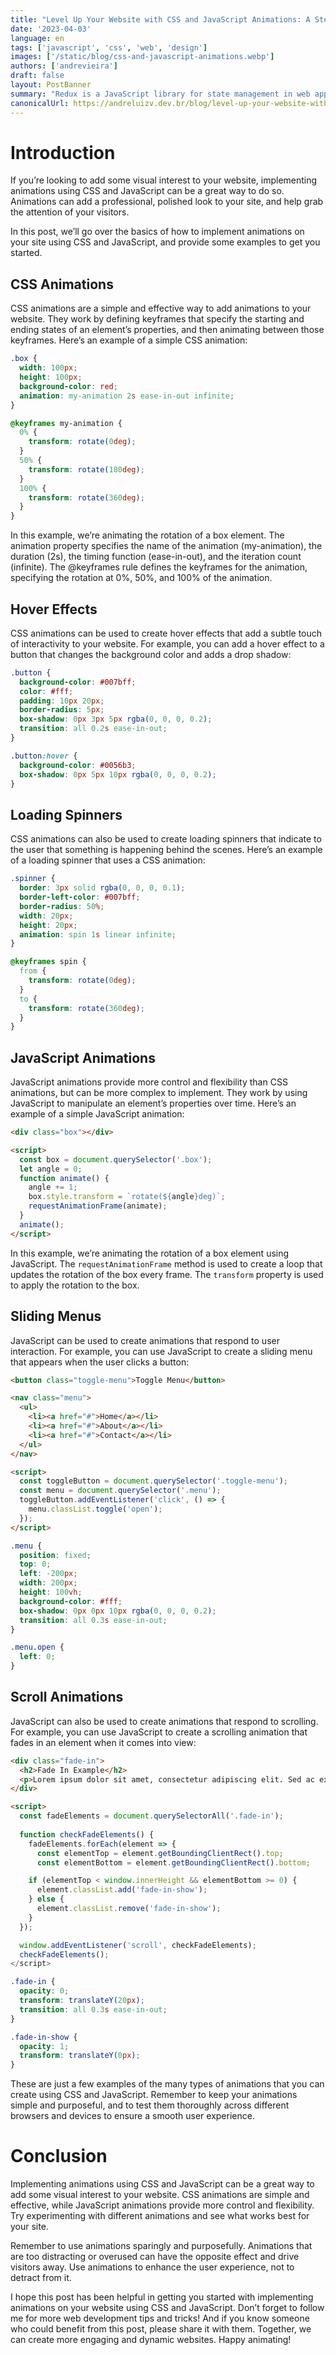 ```yaml
---
title: "Level Up Your Website with CSS and JavaScript Animations: A Step-by-Step Guide"
date: '2023-04-03'
language: en
tags: ['javascript', 'css', 'web', 'design']
images: ['/static/blog/css-and-javascript-animations.webp']
authors: ['andrevieira']
draft: false
layout: PostBanner
summary: "Redux is a JavaScript library for state management in web applications with React. It follows the Flux pattern, which separates the application state into a single object called the 'store'."
canonicalUrl: https://andreluizv.dev.br/blog/level-up-your-website-with-css-and-javascript-animations-a-step-by-step-guide
---
```


# Introduction
If you’re looking to add some visual interest to your website, implementing animations using CSS and JavaScript can be a great way to do so. Animations can add a professional, polished look to your site, and help grab the attention of your visitors.

In this post, we’ll go over the basics of how to implement animations on your site using CSS and JavaScript, and provide some examples to get you started.

## CSS Animations
CSS animations are a simple and effective way to add animations to your website. They work by defining keyframes that specify the starting and ending states of an element’s properties, and then animating between those keyframes. Here’s an example of a simple CSS animation:

``` css
.box {
  width: 100px;
  height: 100px;
  background-color: red;
  animation: my-animation 2s ease-in-out infinite;
}

@keyframes my-animation {
  0% {
    transform: rotate(0deg);
  }
  50% {
    transform: rotate(180deg);
  }
  100% {
    transform: rotate(360deg);
  }
}
```

In this example, we’re animating the rotation of a box element. The animation property specifies the name of the animation (my-animation), the duration (2s), the timing function (ease-in-out), and the iteration count (infinite). The @keyframes rule defines the keyframes for the animation, specifying the rotation at 0%, 50%, and 100% of the animation.

## Hover Effects
CSS animations can be used to create hover effects that add a subtle touch of interactivity to your website. For example, you can add a hover effect to a button that changes the background color and adds a drop shadow:

``` css
.button {
  background-color: #007bff;
  color: #fff;
  padding: 10px 20px;
  border-radius: 5px;
  box-shadow: 0px 3px 5px rgba(0, 0, 0, 0.2);
  transition: all 0.2s ease-in-out;
}

.button:hover {
  background-color: #0056b3;
  box-shadow: 0px 5px 10px rgba(0, 0, 0, 0.2);
}
```

## Loading Spinners
CSS animations can also be used to create loading spinners that indicate to the user that something is happening behind the scenes. Here’s an example of a loading spinner that uses a CSS animation:

``` css
.spinner {
  border: 3px solid rgba(0, 0, 0, 0.1);
  border-left-color: #007bff;
  border-radius: 50%;
  width: 20px;
  height: 20px;
  animation: spin 1s linear infinite;
}

@keyframes spin {
  from {
    transform: rotate(0deg);
  }
  to {
    transform: rotate(360deg);
  }
}
```

## JavaScript Animations
JavaScript animations provide more control and flexibility than CSS animations, but can be more complex to implement. They work by using JavaScript to manipulate an element’s properties over time. Here’s an example of a simple JavaScript animation:

``` html
<div class="box"></div>

<script>
  const box = document.querySelector('.box');
  let angle = 0;
  function animate() {
    angle += 1;
    box.style.transform = `rotate(${angle}deg)`;
    requestAnimationFrame(animate);
  }
  animate();
</script>
```

In this example, we’re animating the rotation of a box element using JavaScript. The `requestAnimationFrame` method is used to create a loop that updates the rotation of the box every frame. The `transform` property is used to apply the rotation to the box.

## Sliding Menus
JavaScript can be used to create animations that respond to user interaction. For example, you can use JavaScript to create a sliding menu that appears when the user clicks a button:

``` html 
<button class="toggle-menu">Toggle Menu</button>

<nav class="menu">
  <ul>
    <li><a href="#">Home</a></li>
    <li><a href="#">About</a></li>
    <li><a href="#">Contact</a></li>
  </ul>
</nav>

<script>
  const toggleButton = document.querySelector('.toggle-menu');
  const menu = document.querySelector('.menu');
  toggleButton.addEventListener('click', () => {
    menu.classList.toggle('open');
  });
</script>
```
``` css 
.menu {
  position: fixed;
  top: 0;
  left: -200px;
  width: 200px;
  height: 100vh;
  background-color: #fff;
  box-shadow: 0px 0px 10px rgba(0, 0, 0, 0.2);
  transition: all 0.3s ease-in-out;
}

.menu.open {
  left: 0;
}
```

## Scroll Animations
JavaScript can also be used to create animations that respond to scrolling. For example, you can use JavaScript to create a scrolling animation that fades in an element when it comes into view:

``` html
<div class="fade-in">
  <h2>Fade In Example</h2>
  <p>Lorem ipsum dolor sit amet, consectetur adipiscing elit. Sed ac ex eu sapien rhoncus dapibus non non purus. Sed sit amet tellus lectus. Suspendisse pulvinar quis ex eu bibendum.</p>
</div>

<script>
  const fadeElements = document.querySelectorAll('.fade-in');
  
  function checkFadeElements() {
    fadeElements.forEach(element => {
      const elementTop = element.getBoundingClientRect().top;
      const elementBottom = element.getBoundingClientRect().bottom;

    if (elementTop < window.innerHeight && elementBottom >= 0) {
      element.classList.add('fade-in-show');
    } else {
      element.classList.remove('fade-in-show');
    }
  });

  window.addEventListener('scroll', checkFadeElements);
  checkFadeElements();
</script>
```
``` css
.fade-in {
  opacity: 0;
  transform: translateY(20px);
  transition: all 0.3s ease-in-out;
}

.fade-in-show {
  opacity: 1;
  transform: translateY(0px);
}
```
These are just a few examples of the many types of animations that you can create using CSS and JavaScript. Remember to keep your animations simple and purposeful, and to test them thoroughly across different browsers and devices to ensure a smooth user experience.

# Conclusion
Implementing animations using CSS and JavaScript can be a great way to add some visual interest to your website. CSS animations are simple and effective, while JavaScript animations provide more control and flexibility. Try experimenting with different animations and see what works best for your site.

Remember to use animations sparingly and purposefully. Animations that are too distracting or overused can have the opposite effect and drive visitors away. Use animations to enhance the user experience, not to detract from it.

I hope this post has been helpful in getting you started with implementing animations on your website using CSS and JavaScript. Don’t forget to follow me for more web development tips and tricks! And if you know someone who could benefit from this post, please share it with them. Together, we can create more engaging and dynamic websites. Happy animating!